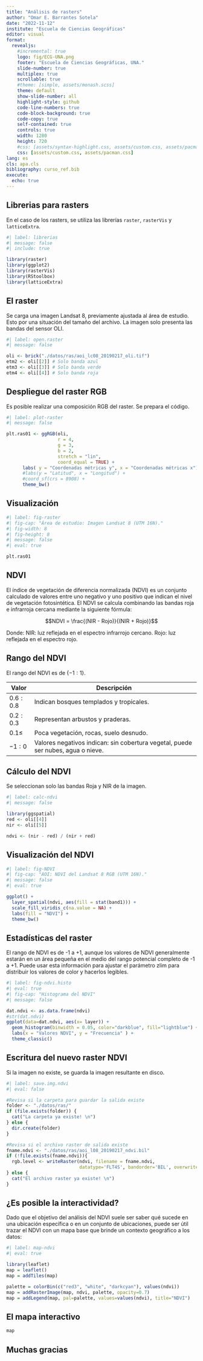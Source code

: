 ---
title: "Análisis de rasters"
author: "Omar E. Barrantes Sotela"
date: "2022-11-12"
institute: "Escuela de Ciencias Geográficas"
editor: visual
format: 
  revealjs:
    #incremental: true
    logo: fig/ECG-UNA.png
    footer: "Escuela de Ciencias Geográficas, UNA."
    slide-number: true
    multiplex: true
    scrollable: true
    #theme: [simple, assets/monash.scss]
    theme: default
    show-slide-number: all
    highlight-style: github
    code-line-numbers: true
    code-block-background: true
    code-copy: true
    self-contained: true
    controls: true
    width: 1280
    height: 720
    #css: [assets/syntax-highlight.css, assets/custom.css, assets/pacman.css]
    css: [assets/custom.css, assets/pacman.css]
lang: es
cls: apa.cls
bibliography: curso_ref.bib
execute:
  echo: true
---

## Librerias para rasters

En el caso de los rasters, se utiliza las librerías `raster`, `rasterVis` y `latticeExtra`.

```{r}
#| label: librerias
#| message: false
#| include: true

library(raster)
library(ggplot2)
library(rasterVis)
library(RStoolbox)
library(latticeExtra)

```

## El raster

Se carga una imagen Landsat 8, previamente ajustada al área de estudio. Esto por una situación del tamaño del archivo. La imagen solo presenta las bandas del sensor OLI.

```{r}
#| label: open.raster
#| message: false

oli <- brick("./datos/ras/aoi_lc08_20190217_oli.tif")
etm2 <- oli[[2]] # Solo banda azul
etm3 <- oli[[3]] # Solo banda verde
etm4 <- oli[[4]] # Solo banda roja
```

## Despliegue del raster RGB

Es posible realizar una composición RGB del raster. Se prepara el código.

```{r}
#| label: plot-raster
#| message: false

plt.ras01 <- ggRGB(oli,
                   r = 4,
                   g = 3,
                   b = 2,
                   stretch = "lin",
                   coord_equal = TRUE) +
      labs( y = "Coordenadas métricas y", x = "Coordenadas métricas x") +
      #labs(y = "Latitud", x = "Longitud") +
      #coord_sf(crs = 8908) +
      theme_bw()
```

## Visualización

```{r}
#| label: fig-raster
#| fig-cap: "Área de estudio: Imagen Landsat 8 (UTM 16N)."
#| fig-width: 8
#| fig-height: 8
#| message: false
#| eval: true

plt.ras01
```

## NDVI

El índice de vegetación de diferencia normalizada (NDVI) es un conjunto calculado de valores entre uno negativo y uno positivo que indican el nivel de vegetación fotosintética. El NDVI se calcula combinando las bandas roja e infrarroja cercana mediante la siguiente fórmula:

$$NDVI = \frac{(NIR - Rojo)}{(NIR + Rojo)}$$

Donde: NIR: luz reflejada en el espectro infrarrojo cercano. Rojo: luz reflejada en el espectro rojo.

## Rango del NDVI

El rango del NDVI es de $\{-1 : 1\}$.

| Valor       | Descripción                                                                      |
|-------------|----------------------------------------------------------------------------------|
| $0.6 : 0.8$ | Indican bosques templados y tropicales.                                          |
| $0.2 : 0.3$ | Representan arbustos y praderas.                                                 |
| $0.1 \leq$  | Poca vegetación, rocas, suelo desnudo.                                           |
| $-1 : 0$    | Valores negativos indican: sin cobertura vegetal, puede ser nubes, agua o nieve. |

## Cálculo del NDVI

Se seleccionan solo las bandas Roja y NIR de la imagen.

```{r}
#| label: calc-ndvi
#| message: false

library(ggspatial)
red <- oli[[4]]
nir <- oli[[5]]

ndvi <- (nir - red) / (nir + red)

```

## Visualización del NDVI

```{r}
#| label: fig-NDVI
#| fig-cap: "AOI: NDVI del Landsat 8 RGB (UTM 16N)."
#| message: false
#| eval: true

ggplot() + 
  layer_spatial(ndvi, aes(fill = stat(band1))) +
  scale_fill_viridis_c(na.value = NA) +
  labs(fill = "NDVI") +
  theme_bw()


```

## Estadísticas del raster

El rango de NDVI es de -1 a +1, aunque los valores de NDVI generalmente estarán en un área pequeña en el medio del rango potencial completo de -1 a +1. Puede usar esta información para ajustar el parámetro zlim para distribuir los valores de color y hacerlos legibles.

```{r}
#| label: fig-ndvi.histo
#| eval: true
#| fig-cap: "Histograma del NDVI"
#| message: false

dat.ndvi <- as.data.frame(ndvi)
#str(dat.ndvi)
ggplot(data=dat.ndvi, aes(x= layer)) +
  geom_histogram(binwidth = 0.05, color="darkblue", fill="lightblue") +
  labs(x = "Valores NDVI", y = "Frecuencia" ) +
  theme_classic()
```

## Escritura del nuevo raster NDVI

Si la imagen no existe, se guarda la imagen resultante en disco.

```{r}
#| label: save.img.ndvi
#| eval: false

#Revisa si la carpeta para guardar la salida existe
folder <- "./datos/ras/"
if (file.exists(folder)) {
  cat("La carpeta ya existe! \n")
} else {
  dir.create(folder)
}

#Revisa si el archivo raster de salida existe
fname.ndvi <- "./datos/ras/aoi_l08_20190217_ndvi.bil"
if (!file.exists(fname.ndvi)){
  rgb.level <- writeRaster(ndvi, filename = fname.ndvi,
                           datatype='FLT4S', bandorder='BIL', overwrite=TRUE)
} else {
  cat("El archivo raster ya existe! \n")
}

```

## ¿Es posible la interactividad?

Dado que el objetivo del análisis del NDVI suele ser saber qué sucede en una ubicación específica o en un conjunto de ubicaciones, puede ser útil trazar el NDVI con un mapa base que brinde un contexto geográfico a los datos:

```{r}
#| label: map-ndvi
#| eval: true

library(leaflet)
map = leaflet()
map = addTiles(map)

palette = colorBin(c("red3", "white", "darkcyan"), values(ndvi))
map = addRasterImage(map, ndvi, palette, opacity=0.7)
map = addLegend(map, pal=palette, values=values(ndvi), title="NDVI")

```

## El mapa interactivo

```{r}
map
```

## Muchas gracias
